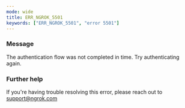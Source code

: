```yaml
---
mode: wide
title: ERR_NGROK_5501
keywords: ["ERR_NGROK_5501", "error 5501"]
---
```



### Message

The authentication flow was not completed in time. Try authenticating again.

<ErrorDetails />

### Further help

If you're having trouble resolving this error, please reach out to [support@ngrok.com](mailto:support@ngrok.com?subject=Help%20with%20ERR_NGROK_5501)
